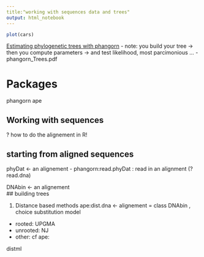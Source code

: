 ```yaml
---
title:"working with sequences data and trees"
output: html_notebook
---
```


```r
plot(cars)
```

[Estimating phylogenetic trees with phangorn](https://cran.r-project.org/web/packages/phangorn/vignettes/Trees.pdf)
- note: you build your tree -> then you compute parameters -> and test likelihood, most parcimonious ...
- phangorn_Trees.pdf

# Packages
phangorn
ape


## Working with sequences

? how to do the alignement in R! 

## starting from aligned sequences

phyDat <- an alignement 
- phangorn:read.phyDat : read in an alignment (?read.dna)

DNAbin <- an alignement  
## building trees

1) Distance based methods 
ape:dist.dna <- alignement = class DNAbin , choice substitution model

- rooted: UPGMA
- unrooted: NJ
- other: cf ape:

distml
